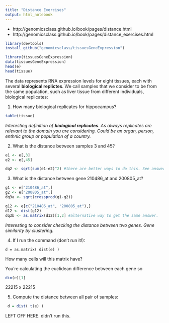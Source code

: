 ```yaml
---
title: "Distance Exercises"
output: html_notebook
---
```


* http://genomicsclass.github.io/book/pages/distance.html
* http://genomicsclass.github.io/book/pages/distance_exercises.html

```r
library(devtools)
install_github("genomicsclass/tissuesGeneExpression")
```

```r
library(tissuesGeneExpression)
data(tissuesGeneExpression)
head(e)
head(tissue)
```

The data represents RNA expression levels for eight tissues, each with several **biological replictes**. We call samples that we consider to be from the same population, such as liver tissue from different individuals, biological replicates:

1. How many biological replicates for hippocampus?

```r
table(tissue)
```

*Interesting definition of **biological replicates**.  As always replicates are relevant to the domain you are considering. Could be an organ, person, enthnic group or population of a country.*

2. What is the distance between samples 3 and 45?

```r
e1 <- e[,3]
e2 <- e[,45]

dq2 <- sqrt(sum(e1-e2)^2) #there are better ways to do this. See answer to question 3. 
```

3. What is the distance between gene 210486_at and 200805_at?

```r
g1 <- e["210486_at",]
g2 <- e["200805_at",]
dq3a <- sqrt(crossprod(g1-g2))

g12 <- e[c("210486_at", "200805_at"),]
d12 <- dist(g12)
dq3b <- as.matrix(d12)[1,2] #alternative way to get the same answer. 
```


*Interesting to consider checking the distance between two genes. Gene similarity by clustering.*

4. If I run the command (don’t run it!):

`d = as.matrix( dist(e) )`

How many cells will this matrix have?

You're calculating the euclidean difference between each gene so 

```r
dim(e)[1]
```

22215 x 22215

5. Compute the distance between all pair of samples:

```r
 d = dist( t(e) )
```

LEFT OFF HERE. didn't run this. 
